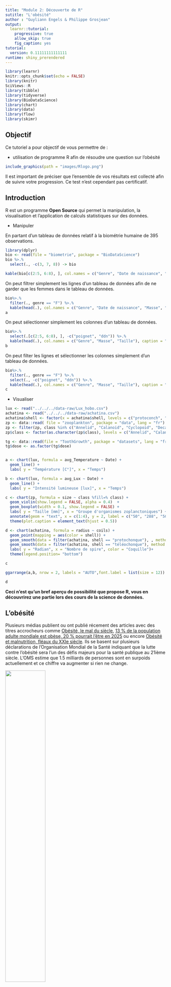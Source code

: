```yaml
---
title: "Module 2: Découverte de R"
sutitle: "L'obésité"
author : "Guyliann Engels & Philippe Grosjean"
output:
  learnr::tutorial:
    progressive: true
    allow_skip: true
    fig_caption: yes
tutorial:
  version: 0.11111111111111
runtime: shiny_prerendered
---
```


```r
library(learnr)
knitr::opts_chunk$set(echo = FALSE)
library(knitr)
SciViews::R
library(tibble)
library(tidyverse)
library(BioDataScience)
library(chart)
library(data)
library(flow)
library(skimr)
```


## Objectif

Ce tutoriel a pour objectif de vous permettre de :

- utilisation de programme R afin de résoudre une question sur l'obésité

```r
include_graphics(path = "images/Rlogo.png")
```

Il est important de préciser que l'ensemble de vos résultats est collecté afin de suivre votre progression. Ce test n'est cependant pas certificatif.

## Introduction

R est un programme **Open Source** qui permet la manipulation, la visualisation et l'application de calculs statistiques sur des données. 

- Manipuler

En partant d'un tableau de données relatif à la biométrie humaine de 395 observations.

```r
library(dplyr)
bio <- read(file = "biometrie", package = "BioDataScience")
bio %>.%
  select(., -c(3, 7, 8)) -> bio

kable(bio[c(2:5, 6:8), ], col.names = c("Genre", "Date de naissance", "Masse", "Taille", "Tour de poignet"), caption = "Premières lignes du tableau de données portant sur la biométrie humaine.")
```

On peut filtrer simplement les lignes d'un tableau de données afin de ne garder que les femmes dans le tableau de données.

```r
bio%>.%
  filter(., genre == "F") %>.%
  kable(head(.), col.names = c("Genre", "Date de naissance", "Masse", "Taille", "Tour de poignet"), caption = "Premières lignes du tableau de données portant sur la biométrie humaine ne comportant que les femmes.") -> a
a
```

On peut sélectionner simplement les colonnes d'un tableau de données.

```r
bio%>.%
  select(.[c(2:5, 6:8), ], -c("poignet", "ddn")) %>.%
  kable(head(.), col.names = c("Genre", "Masse", "Taille"), caption = "Premières lignes du tableau de données portant sur la biométrie humaine supprimant les colonnes portant sur le tour de taille de poignet et la date de naissance.") -> b
b
```

On peut filter les lignes et sélectionner les colonnes simplement  d'un tableau de données.

```r
bio%>.%
  filter(., genre == "F") %>.%
  select(., -c("poignet", "ddn")) %>.%
  kable(head(.), col.names = c("Genre", "Masse", "Taille"), caption = "Premières lignes du tableau de données portant sur la biométrie humaine ne comportant que les femmes et en supprimant les colonnes portant sur le tour de taille de poignet et la date de naissance.") -> c
c
```

- Visualiser

```r
lux <- read("../../../data-raw/Lux_hobo.csv")
achatina <- read("../../../data-raw/achatina.csv")
achatina$shell <- factor(x = achatina$shell, levels = c("protoconch", "teleoconch"), labels = c("protochonque", "téléochonque"))
zp <- data::read( file = "zooplankton", package = "data", lang = "fr")
zp <- filter(zp, class %in% c("Annelid", "Calanoid", "Cyclopoid", "Decapod") & size < 2)
zp$class <- factor(as.character(zp$class), levels = c("Annelid", "Calanoid", "Cyclopoid", "Decapod"), labels = c("Annelida", "Calanoida", "Cyclopoida", "Decapoda"))

tg <- data::read(file = "ToothGrowth", package = "datasets", lang = "fr")
tg$dose <- as.factor(tg$dose)


a <- chart(lux, formula = avg_Temperature ~ Date) +
  geom_line() +
  labs( y = "Température [C°]", x = "Temps")

b <- chart(lux, formula = avg_Lux ~ Date) +
  geom_line() +
  labs( y = "Intensité lumineuse [lux]", x = "Temps")

c <- chart(zp, formula = size ~ class %fill=% class) +
  geom_violin(show.legend = FALSE, alpha = 0.4)  +
  geom_boxplot(width = 0.1, show.legend = FALSE) +
  labs( y = "Taille [mm]", x = "Groupe d'organismes zoplanctoniques") +
  annotate(geom = "text", x = c(1:4), y = 2, label = c("50", "288", "50", "126")) +
  theme(plot.caption = element_text(hjust = 0.5))

d <- chart(achatina, formula = radius ~ coils) +
  geom_point(mapping = aes(color = shell)) +
  geom_smooth(data = filter(achatina, shell == "protochonque"), , method = "lm", formula = y ~ x, se = FALSE) +
  geom_smooth(data = filter(achatina, shell == "téléochonque"), method = "lm", formula = y ~ x+I(x^2), se = FALSE) +
  labs( y = "Radian", x = "Nombre de spire", color = "Coquille")+
  theme(legend.position= "bottom")
```


```r
c
```

```r
ggarrange(a,b, nrow = 2, labels = "AUTO",font.label = list(size = 12))
```


```r
d
```

**Ceci n'est qu'un bref aperçu de possibilité que propose R, vous en découvrirez une partie lors des cours de la science de données.** 


## L'obésité

Plusieurs médias publient ou ont publié récement des articles avec des titres accrocheurs comme [Obésité, le mal du siècle](https://www.lesechos.fr/idees-debats/cercle/cercle-166670-obesite-le-mal-du-siecle-2067263.php), [13 % de la population adulte mondiale est obèse, 20 % pourrait l’être en 2025](https://www.lemonde.fr/sante/article/2016/04/01/13-de-la-population-adulte-mondiale-est-obese-20-pourrait-bientot-l-etre_4893671_1651302.html) ou  encore [Obésité et malnutrition, fléaux du XXIe siècle](http://www.natura-sciences.com/sante/obesite-malnutrition.html). Ils se basent sur plusieurs déclarations de l'Organisation Mondial de la Santé indiquant que la lutte contre l'obésité sera l'un des défis majeurs pour la santé publique au 21ième siècle. L'OMS estime que 1.5 milliards de personnes sont en surpoids actuellement et ce chiffre va augmenter si rien ne change.


![](images/belly.jpg){width=50%}


Une multitude d'indicateur pour quantifier l'excédent de poids ont été employé au cours du temps (formule de Lorentz, formule de Creff ou encore la formule de Broca). Actuellement, c'est l'indice de masse corporelle (IMC ou encore **BMI** en anglais) qui est l'indicateur le plus employé. La formule est la suivant :

$$IMC (kg/m^2) = \frac{masse(kg)}{taille(m)^2}$$

Une fois la valeur obtenue de l'IMC, il faut la comparer au tableau ci-dessous pour connaitre son état de santé.

|IMC (kg/m2) | Interprétation (selon l’OMS) |
|------------|--------------------------|
|inférieur 18.5 | sous-poids |
|Entre 18.5 et 25 | Corpulence normale |
|Entre 25 et 30 | Surpoids |
|supérieur à 30 | Obésité |

Avancez pas à pas en toute simplicité dans cette première analyse avec R.

## Calcul de l'IMC

Les premières personnes dont vous avez les résultats sont les suivants: 

- identifiant: 1
- sexe : Femme
- masse :  50 kg
- taille : 1.70 m

Rappelez vous de la formule qui est : 

$$IMC (kg/m^2) = \frac{masse(kg)}{taille(m)^2}$$

On peut employer les opérations mathématiques de base avec R, qui respecte également l'ordre des priorités mathématiques.

| Opérations de base | Symboles |
|------------------|---------------|
| additions | `+` |
| soustractions | `-` |
| divisions | `/` | 
| multiplications | `*` | 
| exponentiations | `^` |

On va traduire la formule mathématique en une suite d'instructions.

```r
50 / 1.70^2
```

Son IMC indique que cette femme est dans la catégorie `sous-poids` selon l'échelle de l'OMS

Réalisez la même opération mathématique sur notre deuxième individu : 

- identifiant: 2
- sexe : Homme
- masse : 93 kg
- taille : 1.91 m

L'espace ci-dessous est une zone de code R. Tu peux y ajouter tes réponses et cliquer sur `Run Code`.

```r

```

```r
93 / 1.91^2
```

Son IMC indique que cet homme est par contre dans la catégorie `surpoids` selon l'échelle de l'OMS.

## Calcul de l'IMC sur plusieurs individus

Vous vous retrouvez rapidement avec 5 nouveaux individus femme et homme.

- identifiant:  3, 4, 5, 6, 7
- sexe : femme, femme, femme, femme, femme 
- masse : 63, 49, 75, 66, 54 kg 
- taille : 1.74, 1.55, 1.69, 1.79, 1.68 m

Le calcul un à un de l'IMC de chaque individu va très rapidement devenir fastidueux. R permet de créer des vecteurs que l'on peut affecter à des symboles avec la flèche `<-` comme le montre l'exemple ci-dessous.

```r
# affectation des valeurs de masse dans un vecteur au symbole w1
w1 <- c(63, 49, 75, 66, 54)
# affectation des valeurs dans un vecteur au symbole h1
h1 <- c(1.74, 1.55, 1.69, 1.79, 1.68)
# formule de IMC
w1 / h1^2
```

Réalisez les mêmes opérations sur les individus de 8 à 12

- identifiant:  8, 9, 10, 11, 12
- sexe : homme, homme, homme, homme 
- masse : 82, 73, 105, 61, 95 kg
- taille : 1.74, 1.86, 2.03, 1.72, 1.90 m

```r
# assignation des valeurs de masse dans un vecteur au symbole masse 
w2 <- c( )
# assignation des valeurs dans un vecteur au symbole taille
h2 <- 
# formule de IMC

```

Vous obtenez les 5 valeurs d'IMC d'une seule fois avec l'utilisation de vecteurs.

```r
# assignation des valeurs de masse dans un vecteur au symbole masse 
w2 <- c(82, 73, 105, 61, 95)
# assignation des valeurs dans un vecteur au symbole taille
h2 <- c(1.74, 1.86, 2.03, 1.72, 1.90)
# formule de IMC
w2/h2^2
```

## Ecriture d'un tableau de données 

Il devient évident qu'il est plus simple que nos observations de terrain soient rassemblées en un jeu de données structurées pour cela vous allez employer votre première fonction `data_frame()`. Cette dernière va permettre de combiner vos différents vecteurs en un jeu de données.

R utilise un ensemble de fonction afin de réaliser des opérations comme `data_frame()` qui permet de créer un tableau de données. Vous pouvez observer que la fonction comprend plusieurs arguments séparés par une `,`. Analysez avec attention l'exemple ci-dessous.

```r
# formation du jeu de données
woman1 <- data_frame(id = c(3, 4, 5, 6, 7), # ensemble de valeurs numériques
                    sex = c("w", "w", "w", "w", "w"), # ensemble de chaines de caracères specifié par l'utilisation des guillemets.
                    weight = w1, # le vecteur masse fait précédement
                    height = h1) # le vecteur taille fait précédement
# afficher le jeu de données
head(woman1) # head() permet d'afficher les premiers résultats d'un tableau
```

Avez-vous remarquez la différence entre des valeurs numériques et des chaines de caractères ?

Réalisez les mêmes opérations sur les individus de 8 à 12 : 

- identifiant:  8, 9, 10, 11, 12
- sexe : homme, homme, homme, homme 
- masse : 82, 73, 105, 61, 95 kg
- taille : 1.74, 1.86, 2.03, 1.72, 1.90 m

```r
# assignation des valeurs de masse dans un vecteur au symbole masse 
w2 <- c(82, 73, 105, 61, 95)
# assignation des valeurs dans un vecteur au symbole taille
h2 <- c(1.74, 1.86, 2.03, 1.72, 1.90)
```

```r
# formation du jeu de données
man1 <- data_frame(id = ,
                   sex = ,
                   weight = ,
                   height = )
# afficher le tableau de données avec la fonction head()

```

```r
# formation du jeu de données
man1 <- data_frame(id = c(8, 9, 10, 11, 12),
                    sex = c("h", "h", "h", "h", "h"), 
                    weight = w2, 
                    height = h2) 
# afficher le jeu de données
man1
```

Calculez de nouveau l'IMC et ajoutez vos résultats dans le tableau de données. Vous avez à votre disposition la fonction `mutate()` qui requiert comme argument le jeu de données et le nom de la nouvelle variable suivi de la formule mathématique.

```r
# calculer l'IMC
woman1 <- mutate(woman1, bmi = weight/height^2)
# afficher le tableau de données avec la fonction head()
head(woman1)
```

Vous pouvez observer que vous obtenez une nouvelle colonne au sein de votre tableau de données. Réalisez les mêmes opérations sur le jeu de données `man1`.

```r
man1 <- data_frame(id = c(8, 9, 10, 11, 12),
                    sex = c("h", "h", "h", "h", "h"), 
                    weight = c(82, 73, 105, 61, 95), 
                    height = c(1.74, 1.86, 2.03, 1.72, 1.90)) 
```


```r
# calculer l'IMC
man1 <- mutate(man1, bmi = )
# afficher le tableau de données avec la fonction head()

```

```r
# calculer l'IMC
man1 <- mutate(man1, bmi = weight/height^2)
# afficher le tableau de données avec la fonction head()
head(man1)
```

Vous pouvez observer que tout comme le tableau de données portant sur les femmes, vous obtenez une nouvelle colonne au sein de votre tableau de données portant le nom de BMI soit l'IMC en français.

## 13% de la population adulte mondiale est obèse

Le monde titre que 13% de la populaton mondiale est obèse. Vérifiez cette affirmation avec le jeu de données `bio` qui regroupe les masses et les tailles de 395 personnes adulte vivant sur le territoire belge.

```r
bio <- read("biometrie", package = "BioDataScience")
bio <- bio[ , c("genre", "masse", "taille")]
bio <- rename(bio, sex = genre, weight = masse, height = taille)
set.seed(50)
bio_ex <- sample_n(bio, size = 100, replace = FALSE)
```

```r
head(bio) 
```

Vous pouvez observer que la taille est exprimée en centimètres, il faut en tenir compte lors du calcul de l'IMC.

Un jeu de données réduit est employé pour expliciter les suites d'instructions `bio_ex` qui comprend uniquement 100 observations.

Calculez l'IMC sur le jeu de données `bio_ex`. Employez à nouveau la fonction `mutate()`. 

```r
# calculer le IMC (BMI en anglais) avec la fonction mutate()
bio_ex <- mutate(bio_ex, bmi = weight/(height/100)^2)
# afficher les premières lignes du tableau de données 
head(bio_ex, n = 5)
```

Calculez l'IMC sur le jeu de données `bio`.

```r
# calculer le IMC (BMI en anglais)

# afficher les premières lignes du tableau de données avec la fonction head()


```


```r
# calculer le IMC (BMI en anglais)
bio <- mutate(bio, bmi = weight/(height/100)^2)
# afficher les premières lignes du tableau de données
head(bio, n = 5)
```

## Signification de l'IMC selon l'échelle 

Une fois la valeur obtenue de l'IMC, il faut lui attribuer son interprétation pour connaitre son état de santé.

|IMC (kg/m2) | Interprétation (selon l’OMS) |
|------------|--------------------------|
|Inférieur 18.5 | Sous-poids (en anglais underweight) |
|Entre 18.5 et 25 | Corpulence normale (en anglais normal weight) |
|Entre 25 et 30 | Surpoids (en anglais overweight) |
|Supérieur à 30 | Obésité (en anglais obese) |

Vous avez à votre disposition la fonction `case_when()` qui permet d'attribuer l'interprétation de l'OMS à la valeur d'IMC. Vous devez lui indiquer d'une part la condition (ex = BMI < 18.5) et d'autre part son interprétation (ex : sous-poids), le tout séparé par un `~`. Vous pouvez retrouver les conditions ci-dessous.

|Condition | Représentation |
|------------|-----------------|
| Egal à  | `==` |
| Tout sauf | `!=` |
| Supérieur à | `>` |
| Inférieur à | `<` |
| Supérieur ou égal à | `>=` |
| Inférieur ou égal à | `<=` |
| et  | `&` |
| ou | `|` | 

Ajoutez une nouvelle variable qui tient compte de l'échelle de l'OMS avec le jeu de données `bio_ex`. Analysez la structuration de la suite d'instructions, les conditions employées, la position des guillemets,... 

```r
#ajouter la nouvelles variable
bio_ex <- mutate(bio_ex, bmi_signif = 
                   case_when(
                     bmi < 18.5 ~ "underweight",
                     bmi >= 18.5 & bmi < 25 ~ "normal weight",
                     bmi >= 25 & bmi < 30 ~ "overweight",
                     bmi >= 30 ~ "obese"))
# afficher le tableau 
head(bio_ex)
```

Ajoutez une nouvelle variable au jeu de données `bio` en complétant les informations manquantes.

```r
bio <- read("biometrie", package = "BioDataScience")
bio <- bio[ , c("genre", "masse", "taille")]
bio <- rename(bio, sex = genre, weight = masse, height = taille)
bio$bmi <- bio$weight/(bio$height/100)^2
```


```r
#ajouter la nouvelles variable
   <- mutate(   , bmi_signif = 
                   case_when(
                     bmi  ~ "underweight",
                     bmi  ~ "normal weight",
                     bmi  ~"overweight",
                     bmi  ~ "obese"))
# afficher le tableau 
head()
```


```r
#ajouter la nouvelles variable
bio <- mutate(bio, bmi_signif = 
                   case_when(
                     bmi < 18.5 ~ "underweight",
                     bmi > 18.5 & bmi < 25 ~ "normal weight",
                     bmi >= 25 & bmi < 30 ~ "overweight",
                     bmi >= 30 ~ "obese"))
# afficher le tableau 
head()
```

Votre nouvelle variable comprend une succession de lignes complétée par des chaines de caractères. Organisez cette variable de votre tableau de données avec la fonction `factor()`. Observez la nouvelle structuration de la suite d'instructions. Vous observez pour la première fois l'opérateur `$`. Dans l'exemple ci-dessous, vous pouvez l'interpréter comme dans le tableau de données `bio_ex`, je m'intéresse à la colonne/variable `bmi_signif`. La fonction `factor()` s'appliqe donc sur cette colonne. Avec l'argument `levels`, vous spécifiez les différents niveaux de votre variable à classer. 

Classer votre nouvelle variable avec le jeu de données `bio_ex`.

```r
bio_ex$bmi_signif <- factor(bio_ex$bmi_signif, levels = c("underweight", "normal weight", "overweight", "obese"))
```

Classer votre nouvelle variable  avec le jeu de données `bio`.

```r
bio <- read("biometrie", package = "BioDataScience")
bio <- bio[ , c("genre", "masse", "taille")]
bio <- rename(bio, sex = genre, weight = masse, height = taille)
bio$bmi <- bio$weight/(bio$height/100)^2

bio <- mutate(bio, bmi_signif = 
                   case_when(
                     bmi < 18.5 ~ "underweight",
                     bmi > 18.5 & bmi < 25 ~ "normal weight",
                     bmi >= 25 & bmi < 30 ~ "overweight",
                     bmi >= 30 ~ "obese"))
```


```r
bio$   <- factor(bio_ex$bmi_signif, levels = )
```

```r
bio$bmi_signif <- factor(bio_ex$bmi_signif, levels = c("underweight", "normal weight", "overweight", "obese"))
```

## Vérification de l'affirmation du journal le monde

La fonction  `summary()` permet d'obtenir un résumé complet d'un tableau de données.

```r
# résumé des données
summary(bio_ex)
# nombre d'obèse / nombre d'individus
12/100
```

```r
bio <- read("biometrie", package = "BioDataScience")
bio <- bio[ , c("genre", "masse", "taille")]
bio <- rename(bio, sex = genre, weight = masse, height = taille)
bio$bmi <- bio$weight/(bio$height/100)^2

bio <- mutate(bio, bmi_signif = 
                   case_when(
                     bmi < 18.5 ~ "underweight",
                     bmi > 18.5 & bmi < 25 ~ "normal weight",
                     bmi >= 25 & bmi < 30 ~ "overweight",
                     bmi >= 30 ~ "obese"))
bio$bmi_signif <- factor(bio$bmi_signif, levels = c("underweight", "normal weight", "overweight", "obese"))
```

Utilisez la fonction `summary()` pour obtenir une description du tableau de données.

```r
# résumé des données
summary()
```

```r
# calculer le pourcentage d'obèse dans notre tableau de données
 / 395
```

## Conclusion 

Le nombre d'obèse sur notre jeu de données est 12.6% ce qui est très proche des 13% annoncé par le monde. 

Vous venez de finir votre premier tutoriel interractif. Ce dernier vous a proposé une première découverte des inombrables possibilités de R. 

Laissez nous vos impressions sur cet outil pédagogique. Afin de placer un commentaire dans une zone de réponse utilisez la dièse (`#`) devant vos phrases.

```r
# ajout de commentaires 
# 
```

